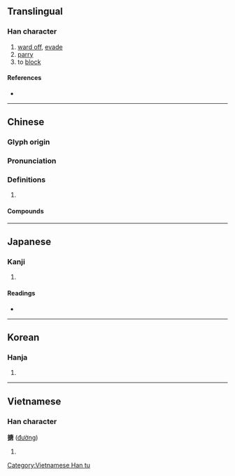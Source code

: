 {{character info/new}}
==Translingual==

===Han character===
{{Han char|rn=64|rad=手|as=10|sn=13|four=50067|canj=QILR|ids=⿰扌唐}}

# [[ward off]], [[evade]]
# [[parry]]
# to [[block]]

====References====
* {{Han ref|kx=0448.010|dkj=12505|dj=0798.180|hdz=31936.020|uh=642A|ud=25642|bh=B765|bd=46949}}

----

==Chinese==
{{zh-forms}}

===Glyph origin===
{{Han etym}}

===Pronunciation===
{{zh-pron
|m=táng
|c=tong4
|mn=qz,xm,zz:tông/xm,zz:thn̂g/thn̄g/tw:tn̄g
|mn_note=tông - literary; thn̂g - vernacular; thn̄g/tn̄g - vernacular (俗)
|mc=y
|oc=y
|cat=
}}

===Definitions===
{{zh-hanzi}}

# {{rfdef|zh}}

====Compounds====
{{zh-der|搪差使|搪突|搪缸|搪瓷|搪塞|搪抹|搪飢|搪酒吃|敷衍搪塞|推搪}}

----

==Japanese==

===Kanji===
{{ja-kanji|grade=|rs=手10}}

# {{defn|lang=ja|sort=手10}}

====Readings====
* {{ja-readings|on=[[とう]] (tō), [[どう]] (dō)|kun=[[はる]] (haru)}}

----

==Korean==

===Hanja===
{{ko-hanja|hangeul=당|eumhun=|rv=dang|mr=tang|y=tang}}

# {{defn|lang=ko|sort=手10}}

----

==Vietnamese==

===Han character===
'''搪''' ([[đường]])

# {{defn|vi}}

[[Category:Vietnamese Han tu]]